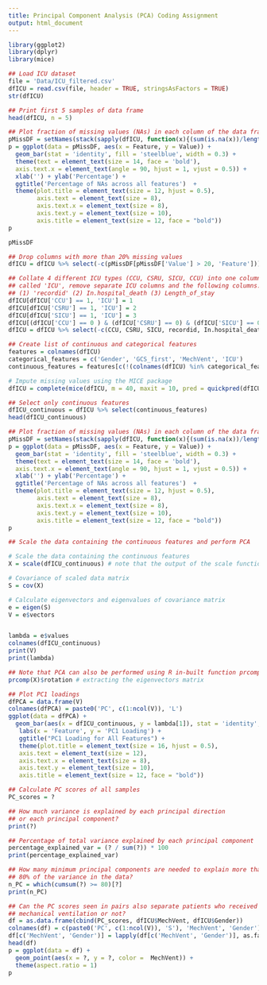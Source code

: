 ---
title: Principal Component Analysis (PCA) Coding Assignment
output: html_document
---

```{r}
library(ggplot2)
library(dplyr)
library(mice)
```

```{r}
## Load ICU dataset
file = 'Data/ICU_filtered.csv'
dfICU = read.csv(file, header = TRUE, stringsAsFactors = TRUE)
str(dfICU)
```

```{r}
## Print first 5 samples of data frame
head(dfICU, n = 5)
```

```{r}
## Plot fraction of missing values (NAs) in each column of the data frame
pMissDF = setNames(stack(sapply(dfICU, function(x){(sum(is.na(x))/length(x))*100}))[2:1], c('Feature','Value'))
p = ggplot(data = pMissDF, aes(x = Feature, y = Value)) +
  geom_bar(stat = 'identity', fill = 'steelblue', width = 0.3) +
  theme(text = element_text(size = 14, face = 'bold'),
  axis.text.x = element_text(angle = 90, hjust = 1, vjust = 0.5)) +
  xlab('') + ylab('Percentage') +
  ggtitle('Percentage of NAs across all features')  +
  theme(plot.title = element_text(size = 12, hjust = 0.5),
        axis.text = element_text(size = 8),
        axis.text.x = element_text(size = 8),
        axis.text.y = element_text(size = 10),
        axis.title = element_text(size = 12, face = "bold"))
p
```
```{r}
pMissDF
```


```{r}
## Drop columns with more than 20% missing values
dfICU = dfICU %>% select(-c(pMissDF[pMissDF['Value'] > 20, 'Feature']))
```

```{r}
## Collate 4 different ICU types (CCU, CSRU, SICU, CCU) into one column
## called 'ICU', remove separate ICU columns and the following columns:
## (1) 'recordid' (2) In.hospital_death (3) Length_of_stay
dfICU[dfICU['CCU'] == 1, 'ICU'] = 1
dfICU[dfICU['CSRU'] == 1, 'ICU'] = 2
dfICU[dfICU['SICU'] == 1, 'ICU'] = 3
dfICU[(dfICU['CCU'] == 0 ) & (dfICU['CSRU'] == 0) & (dfICU['SICU'] == 0), 'ICU'] = 4
dfICU = dfICU %>% select(-c(CCU, CSRU, SICU, recordid, In.hospital_death, Length_of_stay))
```

```{r}
## Create list of continuous and categorical features
features = colnames(dfICU)
categorical_features = c('Gender', 'GCS_first', 'MechVent', 'ICU')
continuous_features = features[c(!(colnames(dfICU) %in% categorical_features))]
```

```{r}
# Impute missing values using the MICE package
dfICU = complete(mice(dfICU, m = 40, maxit = 10, pred = quickpred(dfICU, minpuc = 0.25), seed = 500))
```

```{r}
## Select only continuous features
dfICU_continuous = dfICU %>% select(continuous_features)
head(dfICU_continuous)
```
```{r}
## Plot fraction of missing values (NAs) in each column of the data frame
pMissDF = setNames(stack(sapply(dfICU, function(x){(sum(is.na(x))/length(x))*100}))[2:1], c('Feature','Value'))
p = ggplot(data = pMissDF, aes(x = Feature, y = Value)) +
  geom_bar(stat = 'identity', fill = 'steelblue', width = 0.3) +
  theme(text = element_text(size = 14, face = 'bold'),
  axis.text.x = element_text(angle = 90, hjust = 1, vjust = 0.5)) +
  xlab('') + ylab('Percentage') +
  ggtitle('Percentage of NAs across all features')  +
  theme(plot.title = element_text(size = 12, hjust = 0.5),
        axis.text = element_text(size = 8),
        axis.text.x = element_text(size = 8),
        axis.text.y = element_text(size = 10),
        axis.title = element_text(size = 12, face = "bold"))
p
```

```{r}
## Scale the data containing the continuous features and perform PCA

# Scale the data containing the continuous features
X = scale(dfICU_continuous) # note that the output of the scale function is a matrix

# Covariance of scaled data matrix
S = cov(X) 

# Calculate eigenvectors and eigenvalues of covariance matrix
e = eigen(S)
V = e$vectors


lambda = e$values
colnames(dfICU_continuous)
print(V)
print(lambda)
```

```{r}
## Note that PCA can also be performed using R in-built function prcomp()
prcomp(X)$rotation # extracting the eigenvectors matrix
```

```{r}
## Plot PC1 loadings
dfPCA = data.frame(V)
colnames(dfPCA) = paste0('PC', c(1:ncol(V)), 'L')
ggplot(data = dfPCA) +
  geom_bar(aes(x = dfICU_continuous, y = lambda[1]), stat = 'identity', width = 0.3, fill = 'steelblue') +
   labs(x = 'Feature', y = 'PC1 Loading') +
   ggtitle("PC1 Loading for All Features") +
   theme(plot.title = element_text(size = 16, hjust = 0.5),
   axis.text = element_text(size = 12),
   axis.text.x = element_text(size = 8),
   axis.text.y = element_text(size = 10),
   axis.title = element_text(size = 12, face = "bold"))
```


```{r}
## Calculate PC scores of all samples
PC_scores = ?
```

```{r}
## How much variance is explained by each principal direction
## or each principal component?
print(?)
```

```{r}
## Percentage of total variance explained by each principal component
percentage_explained_var = (? / sum(?)) * 100
print(percentage_explained_var)
```


```{r}
## How many minimum principal components are needed to explain more than
## 80% of the variance in the data?
n_PC = which(cumsum(?) >= 80)[?]
print(n_PC)
```

```{r}
## Can the PC scores seen in pairs also separate patients who received
## mechanical ventilation or not?
df = as.data.frame(cbind(PC_scores, dfICU$MechVent, dfICU$Gender))
colnames(df) = c(paste0('PC', c(1:ncol(V)), 'S'), 'MechVent', 'Gender')
df[c('MechVent', 'Gender')] = lapply(df[c('MechVent', 'Gender')], as.factor)
head(df)
p = ggplot(data = df) +
  geom_point(aes(x = ?, y = ?, color =  MechVent)) +
  theme(aspect.ratio = 1)
p
```
